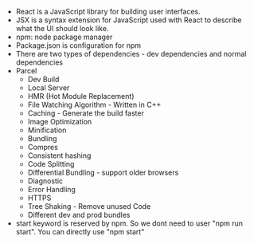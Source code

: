 - React is a JavaScript library for building user interfaces.
- JSX is a syntax extension for JavaScript used with React to describe what the UI should look like.
- npm: node package manager
- Package.json is configuration for npm
- There are two types of dependencies - dev dependencies and normal dependencies
- Parcel 
    - Dev Build
    - Local Server
    - HMR (Hot Module Replacement)
    - File Watching Algorithm - Written in C++
    - Caching - Generate the build faster
    - Image Optimization
    - Minification
    - Bundling
    - Compres
    - Consistent hashing
    - Code Splitting
    - Differential Bundling - support older browsers
    - Diagnostic
    - Error Handling
    - HTTPS
    - Tree Shaking - Remove unused Code
    - Different dev and prod bundles
- start keyword is reserved by npm. So we dont need to user "npm run start". You can directly use "npm start"





